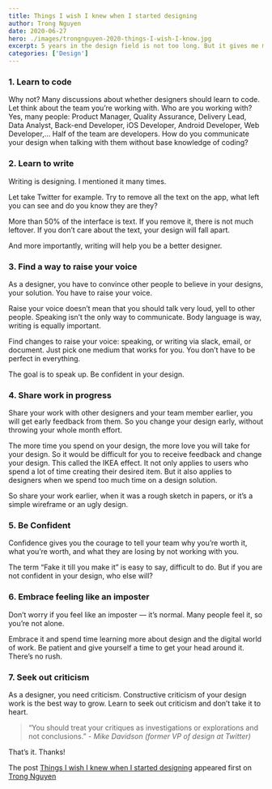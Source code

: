 ```yaml
---
title: Things I wish I knew when I started designing
author: Trong Nguyen
date: 2020-06-27
hero: ./images/trongnguyen-2020-things-I-wish-I-know.jpg
excerpt: 5 years in the design field is not too long. But it gives me many lessons that if I knew about it before, it will be a better designer than I am today.
categories: ['Design']
---
```


### 1. Learn to code
Why not? Many discussions about whether designers should learn to code.
Let think about the team you’re working with. Who are you working with? Yes, many people: Product Manager, Quality Assurance, Delivery Lead, Data Analyst, Back-end Developer, iOS Developer, Android Developer, Web Developer,…
Half of the team are developers. How do you communicate your design when talking with them without base knowledge of coding?

### 2. Learn to write
Writing is designing. I mentioned it many times.

Let take Twitter for example. Try to remove all the text on the app, what left you can see and do you know they are they?

More than 50% of the interface is text. If you remove it, there is not much leftover. If you don’t care about the text, your design will fall apart.

And more importantly, writing will help you be a better designer.

### 3. Find a way to raise your voice

As a designer, you have to convince other people to believe in your designs, your solution. You have to raise your voice.

Raise your voice doesn’t mean that you should talk very loud, yell to other people. Speaking isn’t the only way to communicate. Body language is way, writing is equally important.

Find changes to raise your voice: speaking, or writing via slack, email, or document. Just pick one medium that works for you. You don’t have to be perfect in everything.

The goal is to speak up.  Be confident in your design.

### 4. Share work in progress
Share your work with other designers and your team member earlier, you will get early feedback from them. So you change your design early, without throwing your whole month effort.

The more time you spend on your design, the more love you will take for your design. So it would be difficult for you to receive feedback and change your design. This called the IKEA effect. It not only applies to users who spend a lot of time creating their desired item. But it also applies to designers when we spend too much time on a design solution.

So share your work earlier, when it was a rough sketch in papers, or it’s a simple wireframe or an ugly design.


### 5. Be Confident
Confidence gives you the courage to tell your team why you’re worth it, what you’re worth, and what they are losing by not working with you.

The term “Fake it till you make it” is easy to say, difficult to do. But if you are not confident in your design, who else will?

### 6. Embrace feeling like an imposter
Don’t worry if you feel like an imposter — it’s normal. Many people feel it, so you’re not alone.

Embrace it and spend time learning more about design and the digital world of work. Be patient and give yourself a time to get your head around it. There’s no rush.

### 7. Seek out criticism
As a designer, you need criticism. Constructive criticism of your design work is the best way to grow. Learn to seek out criticism and don’t take it to heart.

> “You should treat your critiques as investigations or explorations and not conclusions.” 
> <cite>- Mike Davidson (former VP of design at Twitter)</cite>


That’s it. Thanks!

The post [Things I wish I knew when I started designing](https://trongnguyen.co/things-i-wish-i-knew-when-i-started-designing) appeared first on [Trong Nguyen](https://trongnguyen.co)
